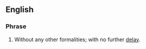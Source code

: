 ==English==

===Phrase===
{{infl|en|Phrasebook|head=[[with]] [[no]] [[further]] [[ado]]}}

# Without any other formalities; with no further [[delay]].